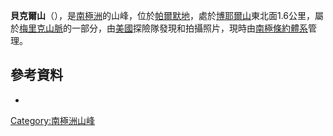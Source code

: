 {{Coord|75|6|S|72|2|W|source:GNIS|display=title}}

'''貝克爾山'''（{{lang-en|Mount Becker}}），是[[南極洲|南極洲]]的山峰，位於[[帕爾默地|帕爾默地]]，處於[[博耶爾山|博耶爾山]]東北面1.6公里，屬於[[梅里克山脈|梅里克山脈]]的一部分，由[[美國|美國]]探險隊發現和拍攝照片，現時由[[南極條約體系|南極條約體系]]管理。

==參考資料==
* {{usgs-gazetteer|id=1153|name=Becker, Mount}}

{{Antarctica-geo-stub}}
[[Category:南極洲山峰|Category:南極洲山峰]]